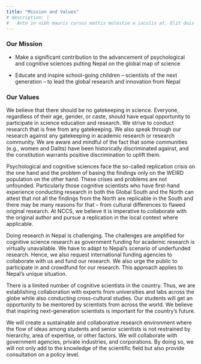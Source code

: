 ```yaml
---
title: "Mission and Values"
# description: |
#   Ante in nibh mauris cursus mattis molestie a iaculis at. Elit duis tristique sollicitudin nibh sit amet commodo nulla facilisi. Amet facilisis magna etiam tempor orci. Eget nunc scelerisque viverra mauris in aliquam sem fringilla. Posuere morbi leo urna molestie. 
---
```


### Our Mission

- Make a significant contribution to the advancement of psychological and cognitive sciences putting Nepal on the global map of science

- Educate and inspire school-going children – scientists of the next generation – to lead the global research and innovation from Nepal

### Our Values

We believe that there should be no gatekeeping in science. Everyone, regardless of their age, gender, or caste, should have equal opportunity to participate in science education and research. <!-- This is reflected in our management and operation as well as in our research. -->We strive to conduct research that is free from any gatekeeping. We also speak through our research against any gatekeeping in academic research or research community. We are aware and mindful of the fact that some communities (e.g., women and Dalits) have been historically discriminated against, and the constitution warrants positive discrimination to uplift them.

Psychological and cognitive sciences face the so-called replication crisis on the one hand and the problem of basing the findings only on the WEIRD population on the other hand. These crises and problems are not unfounded. Particularly those cognitive scientists who have first-hand experience conducting research in both the Global South and the North can attest that not all the findings from the North are replicable in the South and there may be many reasons for that – from cultural differences to flawed original research. At NCCS, we believe it is imperative to collaborate with the original author and pursue a replication in the local context where applicable. 

Doing research in Nepal is challenging. The challenges are amplified for cognitive science research as government funding for academic research is virtually unavailable. We have to adapt to Nepal’s scenario of underfunded research. Hence, we also request international funding agencies to collaborate with us and fund our research. We also urge the public to participate in and crowdfund for our research. This approach applies to Nepal’s unique situation.

There is a limited number of cognitive scientists in the country. Thus, we are establishing collaboration with experts from universities and labs across the globe while also conducting cross-cultural studies. Our students will get an opportunity to be mentored by scientists from across the world. We believe that inspiring next-generation scientists is important for the country’s future.

We will create a sustainable and collaborative research environment where the flow of ideas among students and senior scientists is not restrained by hierarchy, area of expertise, or other factors. We will collaborate with government agencies, private industries, and corporations. By doing so, we will not only add to the knowledge of the scientific field but also provide consultation on a policy level.
